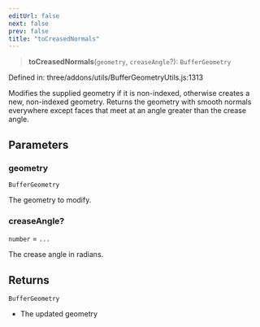 ```yaml
---
editUrl: false
next: false
prev: false
title: "toCreasedNormals"
---
```


> **toCreasedNormals**(`geometry`, `creaseAngle`?): `BufferGeometry`

Defined in: three/addons/utils/BufferGeometryUtils.js:1313

Modifies the supplied geometry if it is non-indexed, otherwise creates a new,
non-indexed geometry. Returns the geometry with smooth normals everywhere except
faces that meet at an angle greater than the crease angle.

## Parameters

### geometry

`BufferGeometry`

The geometry to modify.

### creaseAngle?

`number` = `...`

The crease angle in radians.

## Returns

`BufferGeometry`

- The updated geometry
